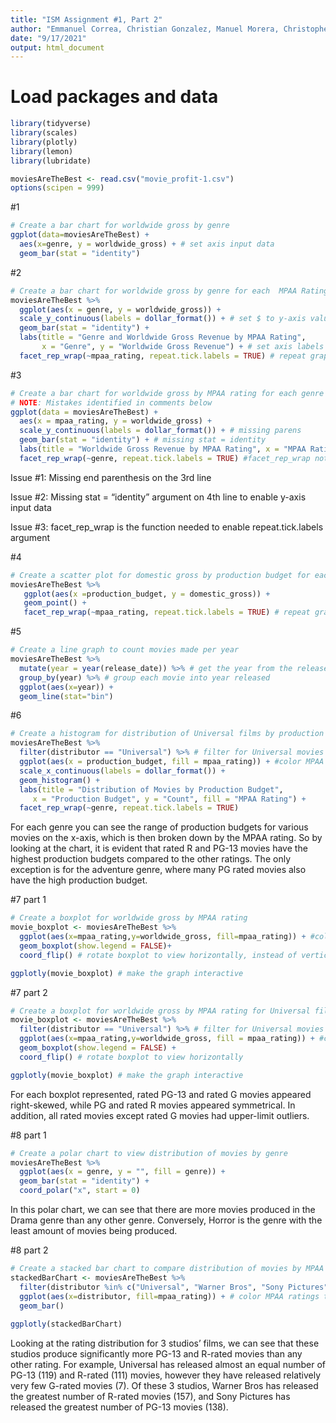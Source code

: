 ```yaml
---
title: "ISM Assignment #1, Part 2"
author: "Emmanuel Correa, Christian Gonzalez, Manuel Morera, Christopher Moustafa, Kyla Whiting"
date: "9/17/2021"
output: html_document
---
```


# Load packages and data
```r

library(tidyverse)
library(scales)
library(plotly)
library(lemon)
library(lubridate)

moviesAreTheBest <- read.csv("movie_profit-1.csv")
options(scipen = 999)
```

#1
```r
# Create a bar chart for worldwide gross by genre
ggplot(data=moviesAreTheBest) +
  aes(x=genre, y = worldwide_gross) + # set axis input data
  geom_bar(stat = "identity")
```

#2
```r
# Create a bar chart for worldwide gross by genre for each  MPAA Rating
moviesAreTheBest %>%
  ggplot(aes(x = genre, y = worldwide_gross)) + 
  scale_y_continuous(labels = dollar_format()) + # set $ to y-axis values
  geom_bar(stat = "identity") +
  labs(title = "Genre and Worldwide Gross Revenue by MPAA Rating", 
       x = "Genre", y = "Worldwide Gross Revenue") + # set axis labels
  facet_rep_wrap(~mpaa_rating, repeat.tick.labels = TRUE) # repeat graph for each MPAA rating
```

#3
```r
# Create a bar chart for worldwide gross by MPAA rating for each genre
# NOTE: Mistakes identified in comments below
ggplot(data = moviesAreTheBest) + 
  aes(x = mpaa_rating, y = worldwide_gross) + 
  scale_y_continuous(labels = dollar_format()) + # missing parens 
  geom_bar(stat = "identity") + # missing stat = identity 
  labs(title = "Worldwide Gross Revenue by MPAA Rating", x = "MPAA Rating", y = "Worldwide Gross Revenue") + 
  facet_rep_wrap(~genre, repeat.tick.labels = TRUE) #facet_rep_wrap not facet_wrap
```

Issue #1: Missing end parenthesis on the 3rd line

Issue #2: Missing stat = "identity" argument on 4th line to enable y-axis input data

Issue #3: facet_rep_wrap is the function needed to enable repeat.tick.labels argument



#4
```r
# Create a scatter plot for domestic gross by production budget for each MPAA Rating
moviesAreTheBest %>%
   ggplot(aes(x =production_budget, y = domestic_gross)) +
   geom_point() +
   facet_rep_wrap(~mpaa_rating, repeat.tick.labels = TRUE) # repeat graph for each MPAA rating
```


#5
```r
# Create a line graph to count movies made per year
moviesAreTheBest %>%
  mutate(year = year(release_date)) %>% # get the year from the release date
  group_by(year) %>% # group each movie into year released
  ggplot(aes(x=year)) +
  geom_line(stat="bin")
```


#6
```r
# Create a histogram for distribution of Universal films by production budget for each genre
moviesAreTheBest %>%
  filter(distributor == "Universal") %>% # filter for Universal movies only
  ggplot(aes(x = production_budget, fill = mpaa_rating)) + #color MPAA rating in each bar
  scale_x_continuous(labels = dollar_format()) +
  geom_histogram() +
  labs(title = "Distribution of Movies by Production Budget", 
     x = "Production Budget", y = "Count", fill = "MPAA Rating") +
  facet_rep_wrap(~genre, repeat.tick.labels = TRUE) 
```

For each genre you can see the range of production budgets for various movies on the x-axis,  which is then broken down by the MPAA rating. So by looking at the chart, it is evident that rated R and PG-13 movies have the highest production budgets compared to the other ratings. The only exception is for the adventure genre, where many PG rated movies also have the high production budget. 


#7 part 1
```r
# Create a boxplot for worldwide gross by MPAA rating 
movie_boxplot <- moviesAreTheBest %>%
  ggplot(aes(x=mpaa_rating,y=worldwide_gross, fill=mpaa_rating)) + #color mpaa rating with fill
  geom_boxplot(show.legend = FALSE)+
  coord_flip() # rotate boxplot to view horizontally, instead of vertically

ggplotly(movie_boxplot) # make the graph interactive
```


#7 part 2
```r
# Create a boxplot for worldwide gross by MPAA rating for Universal films
movie_boxplot <- moviesAreTheBest %>%
  filter(distributor == "Universal") %>% # filter for Universal movies only
  ggplot(aes(x=mpaa_rating,y=worldwide_gross, fill = mpaa_rating)) + #color mpaa rating with fill
  geom_boxplot(show.legend = FALSE) +
  coord_flip() # rotate boxplot to view horizontally 

ggplotly(movie_boxplot) # make the graph interactive
```

For each boxplot represented, rated PG-13 and rated G movies appeared right-skewed, while PG and rated R movies appeared symmetrical. In addition, all rated movies except rated G movies had upper-limit outliers.


#8 part 1
```r
# Create a polar chart to view distribution of movies by genre
moviesAreTheBest %>%
  ggplot(aes(x = genre, y = "", fill = genre)) + 
  geom_bar(stat = "identity") +
  coord_polar("x", start = 0)
```

In this polar chart, we can see that there are more movies produced in the Drama genre than any other genre. Conversely, Horror is the genre with the least amount of movies being produced.


#8 part 2
```r
# Create a stacked bar chart to compare distribution of movies by MPAA Rating from 3 studios
stackedBarChart <- moviesAreTheBest %>%
  filter(distributor %in% c("Universal", "Warner Bros", "Sony Pictures")) %>% # filter these 3 studios
  ggplot(aes(x=distributor, fill=mpaa_rating)) + # color MPAA ratings to make stacked bars
  geom_bar()
  
ggplotly(stackedBarChart)
```

Looking at the rating distribution for 3 studios’ films, we can see that these studios produce significantly more PG-13 and R-rated movies than any other rating. For example, Universal has released almost an equal number of PG-13 (119) and R-rated (111) movies, however they have released relatively very few G-rated movies (7). Of these 3 studios, Warner Bros has released the greatest number of R-rated movies (157), and Sony Pictures has released the greatest number of PG-13 movies (138).

